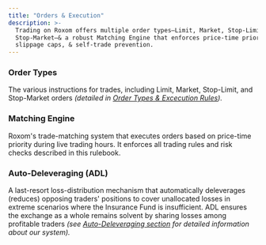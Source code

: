 ```yaml
---
title: "Orders & Execution"
description: >-
  Trading on Roxom offers multiple order types—Limit, Market, Stop‐Limit, &
  Stop‐Market—& a robust Matching Engine that enforces price‐time priority,
  slippage caps, & self-trade prevention.
---
```


### **Order Types**

The various instructions for trades, including Limit, Market, Stop-Limit, and Stop-Market orders _(detailed in_ [_Order Types & Excecution Rules_](../order-types-and-execution-rules)_)._

### **Matching Engine**

Roxom's trade-matching system that executes orders based on price-time priority during live trading hours. It enforces all trading rules and risk checks described in this rulebook.

### **Auto-Deleveraging (ADL)**

A last-resort loss-distribution mechanism that automatically deleverages (reduces) opposing traders' positions to cover unallocated losses in extreme scenarios where the Insurance Fund is insufficient. ADL ensures the exchange as a whole remains solvent by sharing losses among profitable traders _(see_ [_Auto-Deleveraging section_](../auto-deleveraging-adl) _for detailed information about our system)._